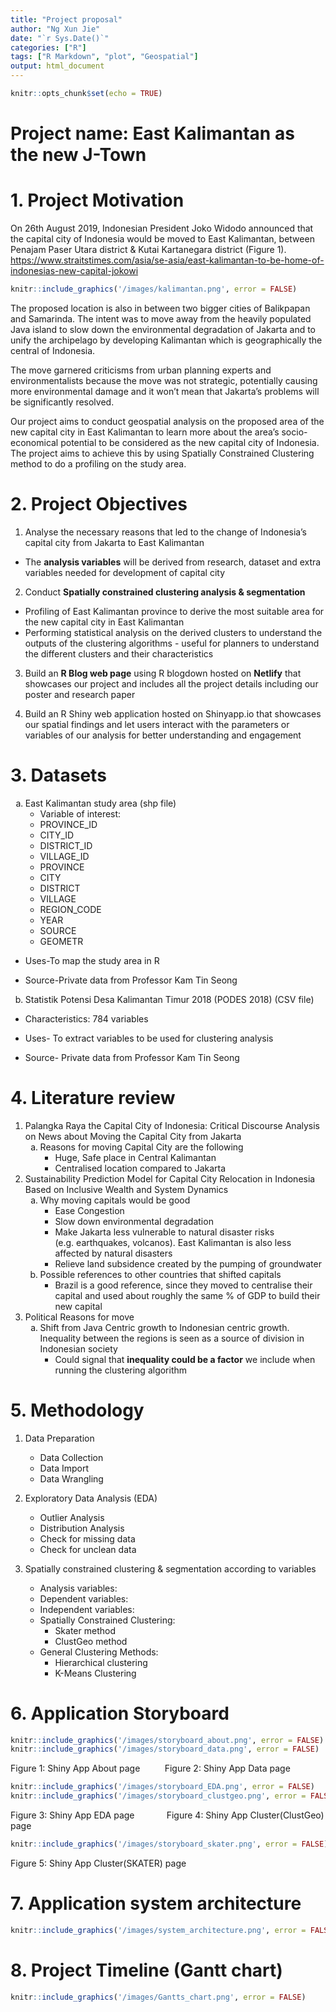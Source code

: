 ```yaml
---
title: "Project proposal"
author: "Ng Xun Jie"
date: "`r Sys.Date()`"
categories: ["R"]
tags: ["R Markdown", "plot", "Geospatial"]
output: html_document
---
```




```r
knitr::opts_chunk$set(echo = TRUE)
```

# Project name: East Kalimantan as the new J-Town

# 1. Project Motivation

On 26th August 2019, Indonesian President Joko Widodo announced that the capital city of Indonesia would be moved to East Kalimantan, between Penajam Paser Utara district & Kutai Kartanegara district (Figure 1). <https://www.straitstimes.com/asia/se-asia/east-kalimantan-to-be-home-of-indonesias-new-capital-jokowi>


```r
knitr::include_graphics('/images/kalimantan.png', error = FALSE)
```

The proposed location is also in between two bigger cities of Balikpapan and Samarinda. The intent was to move away from the heavily populated Java island to slow down the environmental degradation of Jakarta and to unify the archipelago by developing Kalimantan which is geographically the central of Indonesia.

The move garnered criticisms from urban planning experts and environmentalists because the move was not strategic, potentially causing more environmental damage and it won’t mean that Jakarta’s problems will be significantly resolved.

Our project aims to conduct geospatial analysis on the proposed area of the new capital city in East Kalimantan to learn more about the area’s socio-economical potential to be considered as the new capital city of Indonesia. The project aims to achieve this by using Spatially Constrained Clustering method to do a profiling on the study area.



# 2. Project Objectives

1. Analyse the necessary reasons that led to the change of Indonesia’s capital city from Jakarta to East Kalimantan
  + The **analysis variables** will be derived from research, dataset and extra variables needed for development of capital city
  
2. Conduct **Spatially constrained clustering analysis & segmentation**
  + Profiling of East Kalimantan province to derive the most suitable area for the new capital city in East Kalimantan 
  + Performing statistical analysis on the derived clusters to understand the outputs of the clustering algorithms - useful for planners to understand the different clusters and their characteristics

3. Build an **R Blog web page** using R blogdown hosted on **Netlify** that showcases our project and includes all the project details including our poster and research paper

4. Build an R Shiny web application hosted on Shinyapp.io that showcases our spatial findings and let users interact with the parameters or variables of our analysis for better understanding and engagement

# 3. Datasets

a. East Kalimantan study area (shp file)
    - Variable of interest: 
    - PROVINCE_ID 
    - CITY_ID
    - DISTRICT_ID
    - VILLAGE_ID
    - PROVINCE
    - CITY
    - DISTRICT
    - VILLAGE
    - REGION_CODE
    - YEAR
    - SOURCE
    - GEOMETR


  - Uses-To map the study area in R

  - Source-Private data from Professor Kam Tin Seong

b. Statistik Potensi Desa Kalimantan Timur 2018 (PODES 2018) (CSV file)

  - Characteristics: 784 variables

  - Uses- To extract variables to be used for clustering analysis

  - Source- Private data from Professor Kam Tin Seong


# 4. Literature review 

1. Palangka Raya the Capital City of Indonesia: Critical Discourse Analysis on News about Moving the Capital City from Jakarta
    a. Reasons for moving Capital City are the following
        + Huge, Safe place in Central Kalimantan
        + Centralised location compared to Jakarta
2. Sustainability Prediction Model for Capital City Relocation in Indonesia Based on Inclusive Wealth and System Dynamics
    a. Why moving capitals would be good
        + Ease Congestion
        + Slow down environmental degradation
        + Make Jakarta less vulnerable to natural disaster risks (e.g. earthquakes, volcanos). East Kalimantan is also less affected by natural disasters
        + Relieve land subsidence created by the pumping of groundwater
    b. Possible references to other countries that shifted capitals
        + Brazil is a good reference, since they moved to centralise their capital and used about roughly the same % of GDP to build their new capital

3. Political Reasons for move
    a. Shift from Java Centric growth to Indonesian centric growth. Inequality between the regions is seen as a source of division in Indonesian society
        + Could signal that **inequality could be a factor** we include when running the clustering algorithm



# 5. Methodology
1. Data Preparation
    - Data Collection 
    - Data Import
    - Data Wrangling
2. Exploratory Data Analysis (EDA)
    - Outlier Analysis 
    - Distribution Analysis 
    - Check for missing data 
    - Check for unclean data
3. Spatially constrained clustering  & segmentation according to variables

    - Analysis variables:
    - Dependent variables:
    - Independent variables:
    - Spatially Constrained Clustering:
      - Skater method
      - ClustGeo method
    - General Clustering Methods: 
      - Hierarchical clustering
      - K-Means Clustering 
      
      
      
# 6. Application Storyboard

```r
knitr::include_graphics('/images/storyboard_about.png', error = FALSE)
knitr::include_graphics('/images/storyboard_data.png', error = FALSE)
```
Figure 1: Shiny App About page &nbsp;&nbsp;&nbsp;&nbsp;&nbsp;&nbsp;&nbsp;&nbsp;   Figure 2: Shiny App Data page

```r
knitr::include_graphics('/images/storyboard_EDA.png', error = FALSE)
knitr::include_graphics('/images/storyboard_clustgeo.png', error = FALSE)
```
Figure 3: Shiny App EDA page  &nbsp;&nbsp;&nbsp;&nbsp;&nbsp;&nbsp;&nbsp;&nbsp;&nbsp;&nbsp;&nbsp;  Figure 4: Shiny App Cluster(ClustGeo) page
```r
knitr::include_graphics('/images/storyboard_skater.png', error = FALSE)
```
Figure 5: Shiny App Cluster(SKATER) page


# 7. Application system architecture

```r
knitr::include_graphics('/images/system_architecture.png', error = FALSE)
```

# 8. Project Timeline (Gantt chart)

```r
knitr::include_graphics('/images/Gantts_chart.png', error = FALSE)
```

